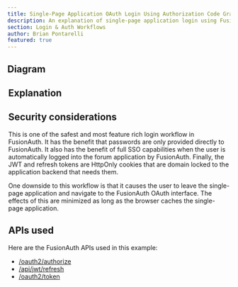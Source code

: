 ```yaml
---
title: Single-Page Application OAuth Login Using Authorization Code Grant With JWTs And Refresh Tokens - Recommended
description: An explanation of single-page application login using FusionAuth OAuth interface with the authorization code grant with JWTs and refresh tokens in cookies
section: Login & Auth Workflows
author: Brian Pontarelli
featured: true
---
```


<Intro/>

## Diagram

<Legend/>

<Diagram/>

## Explanation

<OrderedList>
  <Step1/>
  <Step2/>
  <Step3/>
  <Step4/>
  <Step5/>
  <Step6/>
  <Step7/>
  <Step8/>
  <Step9/>
  <Step10/>
</OrderedList>

## Security considerations

This is one of the safest and most feature rich login workflow in FusionAuth. It has the benefit that passwords are only provided directly to FusionAuth. It also has the benefit of full SSO capabilities when the user is automatically logged into the forum application by FusionAuth. Finally, the JWT and refresh tokens are HttpOnly cookies that are domain locked to the application backend that needs them.

One downside to this workflow is that it causes the user to leave the single-page application and navigate to the FusionAuth OAuth interface. The effects of this are minimized as long as the browser caches the single-page application.

## APIs used

Here are the FusionAuth APIs used in this example:

* [/oauth2/authorize](/docs/v1/tech/oauth/endpoints#authorize)
* [/api/jwt/refresh](/docs/v1/tech/apis/jwt#refresh-a-jwt)
* [/oauth2/token](/docs/v1/tech/oauth/endpoints#refresh-token-grant-request)
